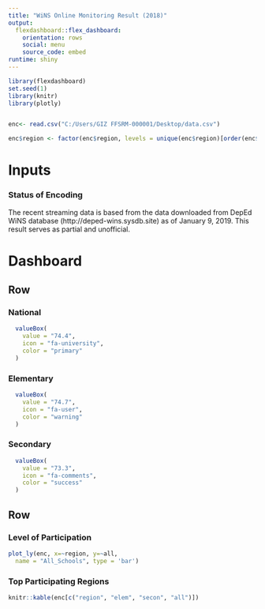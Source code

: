 ```yaml
---
title: "WiNS Online Monitoring Result (2018)"
output: 
  flexdashboard::flex_dashboard:
    orientation: rows
    social: menu
    source_code: embed
runtime: shiny
---
```


```r
library(flexdashboard)
set.seed(1)
library(knitr)
library(plotly)


enc<- read.csv("C:/Users/GIZ FFSRM-000001/Desktop/data.csv")

enc$region <- factor(enc$region, levels = unique(enc$region)[order(enc$all, decreasing = TRUE)])


```


Inputs {.sidebar}
=======================================================================

### Status of Encoding


The recent streaming data is based from the data downloaded from DepEd WiNS database (http://deped-wins.sysdb.site) as of January 9, 2019. This result serves as partial and unofficial. 


Dashboard
=======================================================================


Row
-----------------------------------------------------------------------

### National {.value-box}


```r
  valueBox(
    value = "74.4",
    icon = "fa-university",
    color = "primary"
  )

```



### Elementary{.value-box}

```r
  valueBox(
    value = "74.7",
    icon = "fa-user",
    color = "warning"
  )

```



### Secondary {.value-box}

```r
  valueBox(
    value = "73.3",
    icon = "fa-comments",
    color = "success"
  )
```






Row
-----------------------------------------------------------------------

### Level of Participation {data-width=650}

```r
plot_ly(enc, x=~region, y=~all,
  name = "All_Schools", type = 'bar')

```


### Top Participating Regions {data-width=350}

```r
knitr::kable(enc[c("region", "elem", "secon", "all")])

```